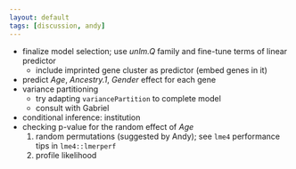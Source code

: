 ```yaml
---
layout: default
tags: [discussion, andy]
---
```


* finalize model selection; use *unlm.Q* family and fine-tune terms of linear predictor
    * include imprinted gene cluster as predictor (embed genes in it)
* predict *Age*, *Ancestry.1*, *Gender* effect for each gene
* variance partitioning
    * try adapting `variancePartition` to complete model
    * consult with Gabriel
* conditional inference: institution
* checking p-value for the random effect of *Age*
    1. random permutations (suggested by Andy); see `lme4` performance tips in `lme4::lmerperf`
    1. profile likelihood
